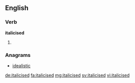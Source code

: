 ==English==

===Verb===
'''italicised'''

# {{en-past of|italicise}}

===Anagrams===
* [[idealistic#English|idealistic]]

[[de:italicised]]
[[fa:italicised]]
[[mg:italicised]]
[[sv:italicised]]
[[vi:italicised]]